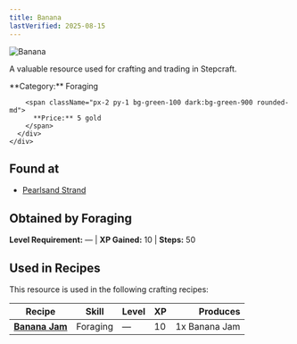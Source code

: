 ```yaml
---
title: Banana
lastVerified: 2025-08-15
---
```


<div className="flex items-start gap-6 mb-8">
  <div className="flex-shrink-0">
    <img src="/assets/resources/foraging/banana.png" alt="Banana" className="w-24 h-24 border rounded-lg" />
  </div>
  <div className="flex-1">
    <div className="space-y-2">
      <p className="text-lg text-muted-foreground">A valuable resource used for crafting and trading in Stepcraft.</p>
      <div className="flex flex-wrap gap-4 text-sm">
        <span className="px-2 py-1 bg-blue-100 dark:bg-blue-900 rounded-md">
          **Category:** Foraging
        </span>
        
        <span className="px-2 py-1 bg-green-100 dark:bg-green-900 rounded-md">
          **Price:** 5 gold
        </span>
      </div>
    </div>
  </div>
</div>

## Found at

- [Pearlsand Strand](/docs/map/individual/pearlsand_strand)

## Obtained by Foraging

**Level Requirement:** — | **XP Gained:** 10 | **Steps:** 50



## Used in Recipes

This resource is used in the following crafting recipes:

| Recipe | Skill | Level | XP | Produces |
|--------|-------|-------|----|---------:|
| **[Banana Jam](/docs/items/individual/banana_jam)** | Foraging | — | 10 | 1x Banana Jam |
